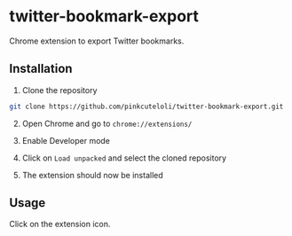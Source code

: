 # twitter-bookmark-export

Chrome extension to export Twitter bookmarks.

## Installation

1. Clone the repository

```bash
git clone https://github.com/pinkcuteloli/twitter-bookmark-export.git
```

2. Open Chrome and go to `chrome://extensions/`

3. Enable Developer mode

4. Click on `Load unpacked` and select the cloned repository

5. The extension should now be installed

## Usage

Click on the extension icon.
